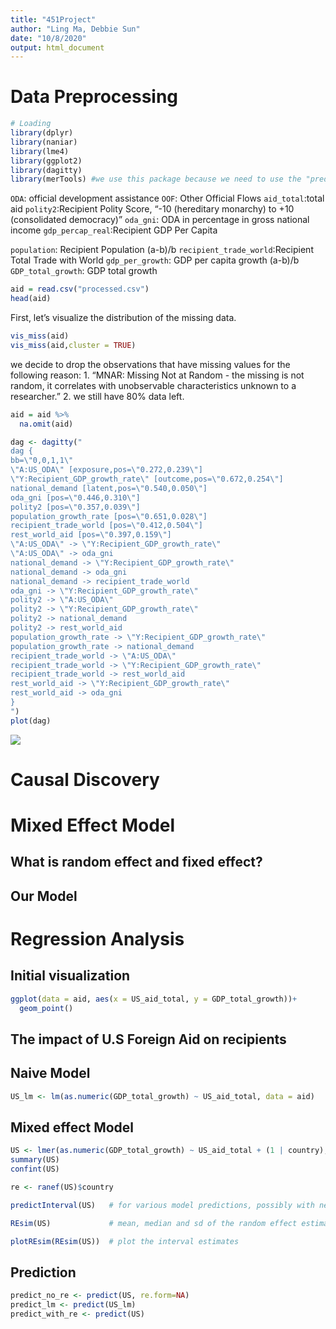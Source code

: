 ```yaml
---
title: "451Project"
author: "Ling Ma, Debbie Sun"
date: "10/8/2020"
output: html_document
---
```

# Data Preprocessing

```r
# Loading
library(dplyr)
library(naniar)
library(lme4)
library(ggplot2)
library(dagitty)
library(merTools) #we use this package because we need to use the "predictInterval" function
```

`ODA`: official development assistance
`OOF`: Other Official Flows
`aid_total`:total aid
`polity2`:Recipient Polity Score,  "-10 (hereditary monarchy) to +10 (consolidated democracy)"
`oda_gni`: ODA in percentage in gross national income
`gdp_percap_real`:Recipient GDP Per Capita

`population`: Recipient Population (a-b)/b
`recipient_trade_world`:Recipient Total Trade with World
`gdp_per_growth`: GDP per capita growth (a-b)/b
`GDP_total_growth`: GDP total growth

```r
aid = read.csv("processed.csv")
head(aid)
```
First, let's visualize the distribution of the missing data.
```r
vis_miss(aid)
vis_miss(aid,cluster = TRUE)
```
we decide to drop the observations that have missing values for the following reason:
1. "MNAR: Missing Not at Random - the missing is not random, it correlates with unobservable characteristics unknown to a researcher."
2. we still have 80% data left.
```r
aid = aid %>%
  na.omit(aid)
```

```r
dag <- dagitty("
dag {
bb=\"0,0,1,1\"
\"A:US_ODA\" [exposure,pos=\"0.272,0.239\"]
\"Y:Recipient_GDP_growth_rate\" [outcome,pos=\"0.672,0.254\"]
national_demand [latent,pos=\"0.540,0.050\"]
oda_gni [pos=\"0.446,0.310\"]
polity2 [pos=\"0.357,0.039\"]
population_growth_rate [pos=\"0.651,0.028\"]
recipient_trade_world [pos=\"0.412,0.504\"]
rest_world_aid [pos=\"0.397,0.159\"]
\"A:US_ODA\" -> \"Y:Recipient_GDP_growth_rate\"
\"A:US_ODA\" -> oda_gni
national_demand -> \"Y:Recipient_GDP_growth_rate\"
national_demand -> oda_gni
national_demand -> recipient_trade_world
oda_gni -> \"Y:Recipient_GDP_growth_rate\"
polity2 -> \"A:US_ODA\"
polity2 -> \"Y:Recipient_GDP_growth_rate\"
polity2 -> national_demand
polity2 -> rest_world_aid
population_growth_rate -> \"Y:Recipient_GDP_growth_rate\"
population_growth_rate -> national_demand
recipient_trade_world -> \"A:US_ODA\"
recipient_trade_world -> \"Y:Recipient_GDP_growth_rate\"
recipient_trade_world -> rest_world_aid
rest_world_aid -> \"Y:Recipient_GDP_growth_rate\"
rest_world_aid -> oda_gni
}
")
plot(dag)
```
![](causal_graph.png)

# Causal Discovery























# Mixed Effect Model

## What is random effect and fixed effect?

## Our Model



# Regression Analysis
## Initial visualization 
```r
ggplot(data = aid, aes(x = US_aid_total, y = GDP_total_growth))+
  geom_point()
```

## The impact of U.S Foreign Aid on recipients

## Naive Model
```r
US_lm <- lm(as.numeric(GDP_total_growth) ~ US_aid_total, data = aid)
```

## Mixed effect Model
```r
US <- lmer(as.numeric(GDP_total_growth) ~ US_aid_total + (1 | country), data = aid)
summary(US)
confint(US)
```
```r
re <- ranef(US)$country
```


```r
predictInterval(US)   # for various model predictions, possibly with new data

REsim(US)             # mean, median and sd of the random effect estimates

plotREsim(REsim(US))  # plot the interval estimates
```

## Prediction
```r
predict_no_re <- predict(US, re.form=NA)
predict_lm <- predict(US_lm)
predict_with_re <- predict(US)
```

















